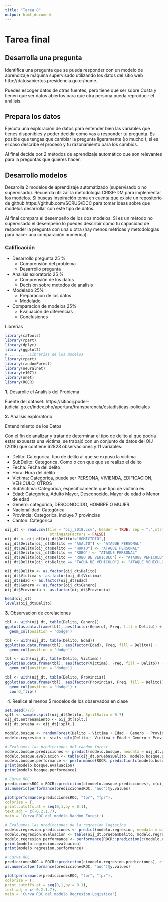 ```yaml
---
title: "Tarea 8"
output: html_document
---
```


# Tarea final

## Desarrolla una pregunta
Identifica una pregunta que se pueda responder con un modelo de aprendizaje máquina supervisado utilizando los datos del sitio web http://datosabiertos.presidencia.go.cr/home.

Puedes escoger datos de otras fuentes, pero tiene que ser sobre Costa y tienen que ser datos abiertos para que otra persona pueda reproducir el análisis.


## Prepara los datos
Ejecuta una exploración de datos para entender bien las variables que tienes disponibles y poder decidir cómo vas a responder tu pregunta. Es posible que tengas que cambiar la pregunta ligeramente (¡o mucho!), si es el caso describe el proceso y tu razonamiento para los cambios.

Al final decide por 2 métodos de aprendizaje automático que son relevantes para la preguntas que quieres hacer.


## Desarrollo modelos
Desarolla 2 modelos de aprendizaje automatizado (supervisado o no supervisado). Recuerda utilizar la metodologia CRISP-DM para implementar los modelos. Si buscas inspiración toma en cuenta que existe un repositorio de github https://github.com/SCRUG/DCC para tomar ideas sobre que modelos desarrollar con este tipo de datos.

Al final compara el desempeño de los dos modelos. Si es un método no supervisado el desempeño lo puedes describir como tu capacidad de responder la pregunta con una u otra (hay menos métricas y metodologías para hacer una comparación numérica).



### Calificación

* Desarrollo pregunta 25 %
    + Comprensión del problema
    + Desarrollo pregunta
* Analisis exloratorio 25 %
    + Comprensión de los datos
    + Decisión sobre metodos de analisis
* Modelado 25%
    + Preparación de los datos
    + Modelado
* Comparacion de modelos 25%
    + Evaluación de diferencias
    + Conclusiones
    

Librerias
```r
library(caTools)
library(rpart)
library(dplyr)
library(ggplot2)
#..........Librerias de los modelos
library(rpart)
library(randomForest)
library(neuralnet)
library(e1071)
library(nnet)
library(ROCR)
```

    
**1.** Desarolle el Análisis del Problema



Fuente del dataset:
https://sitiooij.poder-judicial.go.cr/index.php/apertura/transparencia/estadisticas-policiales

**2.** Analisis exploratorio

Entendimiento de los Datos

Con el fin de analizar y tratar de determinar el tipo de delito al que podría estar expuesta una victima, se trabajó con un conjunto de datos del OIJ (2018) que contiene 62828 observaciones y 11 variables:

- Delito: Categorica, tipo de delito al que se expuso la victima
- SubDelito: Categorica, Como o con que que se realizo el delito
- Fecha: Fecha del delito
- Hora: Hora del delito
- Victima: Categorica, puede ser PERSONA, VIVIENDA, EDIFICACION, VEHICULO, OTROS
- SubVictima: Categorica, especificamente que tipo de victima es
- Edad: Categorica, Adulto Mayor, Desconocido, Mayor de edad o Menor de edad
- Genero: categórica, DESCONOCIDO, HOMBRE O MUJER
- Nacionalidad: Categórica
- Provincia: Categorica, incluye 7 provincias
- Canton: Categorica

```r
oij_dt <- read.csv(file = "oij_2018.csv", header = TRUE, sep = ",",strip.white = TRUE,
                    stringsAsFactors = FALSE)
oij_dt <- oij_dt[oij_dt$Delito!="HOMICIDIO",]
oij_dt$Delito[oij_dt$Delito == "ASALTO"] <- "ATAQUE PERSONAL"
oij_dt$Delito[oij_dt$Delito == "HURTO"] <- "ATAQUE PERSONAL"
oij_dt$Delito[oij_dt$Delito == "ROBO"] <- "ATAQUE PERSONAL"
oij_dt$Delito[oij_dt$Delito == "ROBO DE VEHICULO"] <- "ATAQUE VEHICULO"
oij_dt$Delito[oij_dt$Delito == "TACHA DE VEHICULO"] <- "ATAQUE VEHICULO"

oij_dt$Delito <- as.factor(oij_dt$Delito)
oij_dt$Victima <- as.factor(oij_dt$Victima)
oij_dt$Edad <- as.factor(oij_dt$Edad)
oij_dt$Genero <- as.factor(oij_dt$Genero)
oij_dt$Provincia <- as.factor(oij_dt$Provincia)

head(oij_dt)
levels(oij_dt$Delito)
```

**3.** Observacion de corelaciones



```r
tbl <- with(oij_dt, table(Delito, Genero))
ggplot(as.data.frame(tbl), aes(factor(Genero), Freq, fill = Delito)) +     
  geom_col(position = 'dodge')

tbl <- with(oij_dt, table(Delito, Edad))
ggplot(as.data.frame(tbl), aes(factor(Edad), Freq, fill = Delito)) +     
  geom_col(position = 'dodge')

tbl <- with(oij_dt, table(Delito, Victima))
ggplot(as.data.frame(tbl), aes(factor(Victima), Freq, fill = Delito)) +     
  geom_col(position = 'dodge')

tbl <- with(oij_dt, table(Delito, Provincia))
ggplot(as.data.frame(tbl), aes(factor(Provincia), Freq, fill = Delito)) +     
  geom_col(position = 'dodge') + 
  coord_flip()
```

4. Realice al menos 5 modelos de los observados en clase
```r
set.seed(777)
splt <- sample.split(oij_dt$Delito, SplitRatio = 0.7)
oij_dt.entrenamiento <- oij_dt[splt,] 
oij_dt.prueba <- oij_dt[!splt,] 
```

```r
modelo.bosque <- randomForest(Delito ~ Victima + Edad + Genero + Provincia, data = oij_dt.entrenamiento)
modelo.regresion <- stats::glm(Delito ~ Victima + Edad + Genero + Provincia, data = oij_dt.entrenamiento, family = binomial)
```

```r
# Evaluamos las predicciones del random forest
modelo.bosque.predicciones <- predict(modelo.bosque, newdata = oij_dt.prueba, type = 'class')
modelo.bosque.evaluacion <- table(oij_dt.prueba$Delito, modelo.bosque.predicciones)##
modelo.bosque.performance <- performance(ROCR::prediction(c(modelo.bosque.predicciones), c(oij_dt.prueba$Delito)), measure = "auc")@y.values
print(modelo.bosque.evaluacion)
print(modelo.bosque.performance)

# Curva ROC
prediccionesROC = ROCR::prediction(c(modelo.bosque.predicciones), c(oij_dt.prueba$Delito))
as.numeric(performance(prediccionesROC, "auc")@y.values)

plot(performance(prediccionesROC, "tpr", "fpr"),
colorize = T,
print.cutoffs.at = seq(0,1,by = 0.1),
text.adj = c(-0.2,1.7),
main = 'Curva ROC del modelo Random Forest')
```

```r
# Evaluamos las predicciones de la regresion logistica
modelo.regresion.predicciones <- predict(modelo.regresion, newdata = oij_dt.prueba, type = 'response')
modelo.regresion.evaluacion <- table(oij_dt.prueba$Delito, modelo.regresion.predicciones >= 0.7)
modelo.regresion.performance <- performance(ROCR::prediction(c(modelo.regresion.predicciones), c(oij_dt.prueba$Delito)), measure = "auc")@y.values
print(modelo.regresion.evaluacion)
print(modelo.regresion.performance)

# Curva ROC
prediccionesROC = ROCR::prediction(c(modelo.regresion.predicciones), c(oij_dt.prueba$Delito))
as.numeric(performance(prediccionesROC, "auc")@y.values)

plot(performance(prediccionesROC, "tpr", "fpr"),
colorize = T,
print.cutoffs.at = seq(0,1,by = 0.1),
text.adj = c(-0.2,1.7),
main = 'Curva ROC del modelo Regresion Logistica')
```
